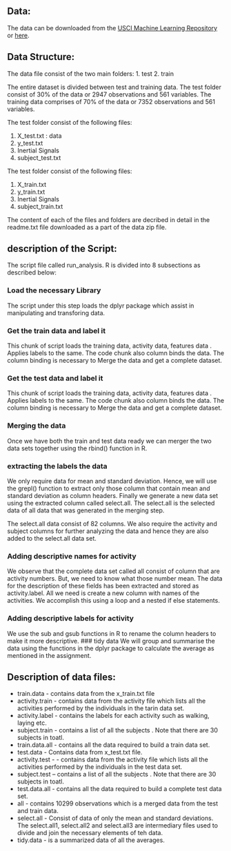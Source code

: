 
## Data:
The data can be downloaded from the [USCI Machine Learning Repository](http://archive.ics.uci.edu/ml/datasets/Human+Activity+Recognition+Using+Smartphones) or [here](https://d396qusza40orc.cloudfront.net/getdata%2Fprojectfiles%2FUCI%20HAR%20Dataset.zip).

## Data Structure:

The data file consist of the two main folders: 
1. test
2. train

The entire dataset is divided between test and training data. The test  folder consist of 30% of the data or 2947 observations and 561 variables. The training data comprises of 70% of the data or 7352 observations and 561 variables.

The test folder consist of the following files:

1. X_test.txt : data 
2. y_test.txt
3. Inertial Signals
4. subject_test.txt

The test folder consist of the following files:

1. X_train.txt
2. y_train.txt
3. Inertial Signals
4. subject_train.txt

The content of each of the files and folders are decribed in detail in the readme.txt file downloaded as a part of the data zip file.

## description of the Script:

The script file called run_analysis. R is divided into 8 subsections as described below:

### Load the necessary Library
The script under this step loads the dplyr package which assist in manipulating and transforing data.

### Get the train data and label it
This chunk of script loads the training data, activity data, features data . Applies labels to the same. The code chunk also column binds the data. The column binding is necessary to Merge the data and get a complete dataset.

### Get the test data and label it
This chunk of script loads the training data, activity data, features data . Applies labels to the same. The code chunk also column binds the data. The column binding is necessary to Merge the data and get a complete dataset.

### Merging the data
Once we have both the train and test data ready we can merger the two data sets together using the rbind() function in R. 

### extracting the labels the data
We only require data for mean and standard deviation. Hence, we will use the grepl() function to extract only those column that contain mean and standard deviation as column headers. Finally we generate a new data set using the extracted column called select.all. The select.all is the selected data of all data that was generated in the merging step.

The select.all data consist of 82 columns. We also require the activity and subject columns for further analyzing the data and hence they are also added to the select.all data set.


### Adding descriptive names for activity
We observe that the complete data set called all consist of column that are activity numbers. But, we need to know what those number mean. The data for the description of these fields has been extracted and stored as activity.label. All we need is create a new column with names of the activities. We accomplish this using a loop and a nested if else statements. 


### Adding descriptive labels for activity
We use the sub and gsub functions in R to rename the column headers to make it more descriptive.
### tidy data
We will group and summarise the data using the functions in the dplyr package to calculate the average as mentioned in the assignment. 


## Description of data files:
* train.data - contains data from the x_train.txt file
* activity.train - contains data from the activity file which lists all the activities performed by the individuals in the tarin data set.
* activity.label - contains the labels for each activity such as walking, laying etc.
* subject.train - contains a list of all the subjects . Note that there are 30 subjects in toatl.
* train.data.all - contains all the data required to build a train data set.
* test.data - Contains data from x_test.txt file.
* activity.test - - contains data from the activity file which lists all the activities performed by the individuals in the test data set.
* subject.test -- contains a list of all the subjects . Note that there are 30 subjects in toatl.
* test.data.all - contains all the data required to build a complete test data set.
* all - contains 10299 observations which is a merged data from the test and train data.
* select.all - Consist of data of only the mean and standard deviations. The select.all1, select.all2 and select.all3 are intermediary files used to divide and join the necessary elements of teh data.
* tidy.data - is a summarized data of all the averages.